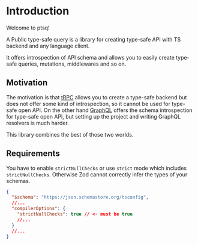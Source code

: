 
# Introduction

Welcome to ptsq!

A Public type-safe query is a library for creating type-safe API with TS backend and any language client.

It offers introspection of API schema and allows you to easily create type-safe queries, mutations, middlewares and so on.

<ReactPlayer playing muted loop width="100%" height="auto" url="/main.mp4" />

## Motivation

The motivation is that [tRPC](https://trpc.io/) allows you to create a type-safe backend but does not offer some kind of introspection, so it cannot be used for type-safe open API.
On the other hand [GraphQL](https://graphql.org/) offers the schema introspection for type-safe open API, but setting up the project and writing GraphQL resolvers is much harder.

This library combines the best of those two worlds.

## Requirements

You have to enable `strictNullChecks` or use `strict` mode which includes `strictNullChecks`. Otherwise Zod cannot correctly infer the types of your schemas.

```json title="tsconfig.json"
{
  "$schema": "https://json.schemastore.org/tsconfig",
  //...
  "compilerOptions": {
    "strictNullChecks": true // <- must be true
    //...
  }
  //...
}
```
